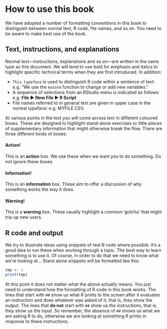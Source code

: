 # How to use this book {.unnumbered}

We have adopted a number of formatting conventions in this book to distinguish between normal text, R code, file names, and so on. You need to be aware to make best use of the book.

## Text, instructions, and explanations {.unnumbered}

Normal text---instructions, explanations and so on---are written in the same type as this document. We will tend to use bold for emphasis and italics to highlight specific technical terms when they are first introduced. In addition:

-   `This typeface` is used to distinguish R code within a sentence of text: e.g. "We use the `mutate` function to change or add new variables."
-   A sequence of selections from an RStudio menu is indicated as follows: e.g. **File ▶ New File ▶ R Script**
-   File names referred to in general text are given in upper case in the normal typeface: e.g. MYFILE.CSV.

At various points in the text you will come across text in different coloured boxes. These are designed to highlight stand-alone exercises or little pieces of supplementary information that might otherwise break the flow. There are three different kinds of boxes:

::: {.infobox .action data-latex="{action}"}
#### Action! {.unnumbered}
This is an **action** box. We use these when we want you to do something. Do not ignore these boxes.
:::

::: {.infobox .information data-latex="{information}"}
#### Information! {.unnumbered}
This is an **information** box. These aim to offer a discussion of why something works the way it does.
:::

::: {.infobox .warning data-latex="{warning}"}
#### Warning! {.unnumbered}
This is a **warning** box. These usually highlight a common 'gotcha' that might trip up new users.
:::

## R code and output {.unnumbered}

We try to illustrate ideas using snippets of real R code where possible. It's a good idea to run these when working through a topic. The best way to learn something is to use it. Of course, in order to do that we need to know what we're looking at... Stand alone snippets will be formatted like this:

```r
tmp <- 1
print(tmp)
```

At this point it does not matter what the above actually means. You just need to understand how the formatting of R code in this book works. The lines that start with `##` show us what R prints to the screen after it evaluates an instruction and does whatever was asked of it, that is, they show the output. The lines that **do not** start with `##` show us the instructions, that is, they show us the input. So remember, the absence of `##` shows us what we are asking R to do, otherwise we are looking at something R prints in response to these instructions.
